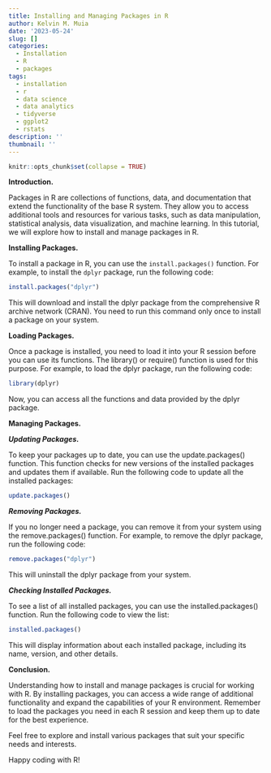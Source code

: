```yaml
---
title: Installing and Managing Packages in R
author: Kelvin M. Muia
date: '2023-05-24'
slug: []
categories:
  - Installation
  - R
  - packages
tags:
  - installation
  - r
  - data science
  - data analytics
  - tidyverse
  - ggplot2
  - rstats
description: ''
thumbnail: ''
---
```



```r
knitr::opts_chunk$set(collapse = TRUE)
```

**Introduction.**

Packages in R are collections of functions, data, and documentation that extend the functionality of the base R system. They allow you to access additional tools and resources for various tasks, such as data manipulation, statistical analysis, data visualization, and machine learning. 
In this tutorial, we will explore how to install and manage packages in R.

<!--more-->

**Installing Packages.**

To install a package in R, you can use the `install.packages()` function. For example, to install the `dplyr` package, run the following code:

```r
install.packages("dplyr")
```

This will download and install the dplyr package from the comprehensive R archive network (CRAN). You need to run this command only once to install a package on your system.   

**Loading Packages.** 

Once a package is installed, you need to load it into your R session before you can use its functions. The library() or require() function is used for this purpose. For example, to load the dplyr package, run the following code:  

```r
library(dplyr)
```


Now, you can access all the functions and data provided by the dplyr package.


**Managing Packages.**   

***Updating Packages.***   

To keep your packages up to date, you can use the update.packages() function. This function checks for new versions of the installed packages and updates them if available. Run the following code to update all the installed packages:

```r
update.packages()
```


***Removing Packages.***   

If you no longer need a package, you can remove it from your system using the remove.packages() function. For example, to remove the dplyr package, run the following code:

```r
remove.packages("dplyr")
```


This will uninstall the dplyr package from your system.

***Checking Installed Packages.***  

To see a list of all installed packages, you can use the installed.packages() function. Run the following code to view the list:

```r
installed.packages()
```

This will display information about each installed package, including its name, version, and other details.

**Conclusion.**  

Understanding how to install and manage packages is crucial for working with R. By installing packages, you can access a wide range of additional functionality and expand the capabilities of your R environment. Remember to load the packages you need in each R session and keep them up to date for the best experience.

Feel free to explore and install various packages that suit your specific needs and interests.   

Happy coding with R!









